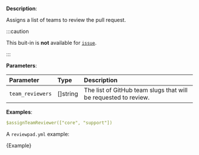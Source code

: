
**Description**:

Assigns a list of teams to review the pull request.

:::caution

This buit-in is **not** available for [`issue`](/guides/syntax#workflow).

:::

**Parameters**:

| Parameter         | Type       | Description                                                      |
| :---------------- | :--------- | :--------------------------------------------------------------- |
| `team_reviewers`  | \[]string  | The list of GitHub team slugs that will be requested to review.  |

**Examples**:

```yml
$assignTeamReviewer(["core", "support"])
```

A `reviewpad.yml` example:

<CodeBlock language="yml" title="reviewpad.yml">{Example}</CodeBlock>
